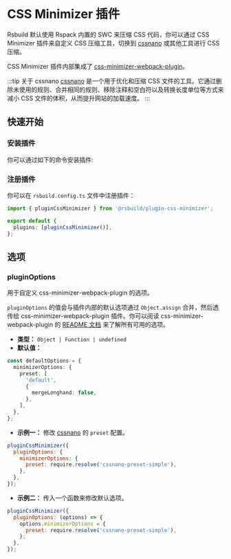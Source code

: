 # CSS Minimizer 插件


<SourceCode href="https://github.com/web-infra-dev/rsbuild/tree/main/packages/plugin-css-minimizer" />

Rsbuild 默认使用 Rspack 内置的 SWC 来压缩 CSS 代码，你可以通过 CSS Minimizer 插件来自定义 CSS 压缩工具，切换到 [cssnano](https://cssnano.co/) 或其他工具进行 CSS 压缩。

CSS Minimizer 插件内部集成了 [css-minimizer-webpack-plugin](https://github.com/webpack-contrib/css-minimizer-webpack-plugin)。

:::tip 关于 cssnano
[cssnano](https://cssnano.co/) 是一个用于优化和压缩 CSS 文件的工具。它通过删除未使用的规则、合并相同的规则、移除注释和空白符以及转换长度单位等方式来减小 CSS 文件的体积，从而提升网站的加载速度。
:::

## 快速开始

### 安装插件

你可以通过如下的命令安装插件:


<PackageManagerTabs command="add @rsbuild/plugin-css-minimizer -D" />

### 注册插件

你可以在 `rsbuild.config.ts` 文件中注册插件：

```ts title="rsbuild.config.ts"
import { pluginCssMinimizer } from '@rsbuild/plugin-css-minimizer';

export default {
  plugins: [pluginCssMinimizer()],
};
```

## 选项

### pluginOptions

用于自定义 css-minimizer-webpack-plugin 的选项。

`pluginOptions` 的值会与插件内部的默认选项通过 `Object.assign` 合并，然后透传给 css-minimizer-webpack-plugin 插件。你可以阅读 css-minimizer-webpack-plugin 的 [README 文档](https://github.com/webpack-contrib/css-minimizer-webpack-plugin) 来了解所有可用的选项。

- **类型：** `Object | Function | undefined`
- **默认值：**

```ts
const defaultOptions = {
  minimizerOptions: {
    preset: [
      'default',
      {
        mergeLonghand: false,
      },
    ],
  },
};
```

- **示例一：** 修改 [cssnano](https://cssnano.co/) 的 `preset` 配置。

```js
pluginCssMinimizer({
  pluginOptions: {
    minimizerOptions: {
      preset: require.resolve('cssnano-preset-simple'),
    },
  },
});
```

- **示例二：** 传入一个函数来修改默认选项。

```js
pluginCssMinimizer({
  pluginOptions: (options) => {
    options.minimizerOptions = {
      preset: require.resolve('cssnano-preset-simple'),
    };
  },
});
```

